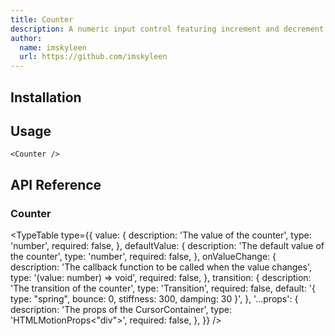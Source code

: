 ```yaml
---
title: Counter
description: A numeric input control featuring increment and decrement buttons, smoothly animating number transitions using the SlidingNumber component.
author:
  name: imskyleen
  url: https://github.com/imskyleen
---
```


<ComponentPreview name="demo-components-animate-counter" />

## Installation

<ComponentInstallation name="components-animate-counter" />

## Usage

```tsx
<Counter />
```

## API Reference

### Counter

<ExternalLink
  href="https://animate-ui.com/docs/primitives/animate/counter#counter"
  text="Animate UI API Reference - Counter Primitive"
/>

<TypeTable
  type={{
    value: {
      description: 'The value of the counter',
      type: 'number',
      required: false,
    },
    defaultValue: {
      description: 'The default value of the counter',
      type: 'number',
      required: false,
    },
    onValueChange: {
      description: 'The callback function to be called when the value changes',
      type: '(value: number) => void',
      required: false,
    },
    transition: {
      description: 'The transition of the counter',
      type: 'Transition',
      required: false,
      default: '{ type: "spring", bounce: 0, stiffness: 300, damping: 30 }',
    },
    '...props': {
      description: 'The props of the CursorContainer',
      type: 'HTMLMotionProps<"div">',
      required: false,
    },
  }}
/>
